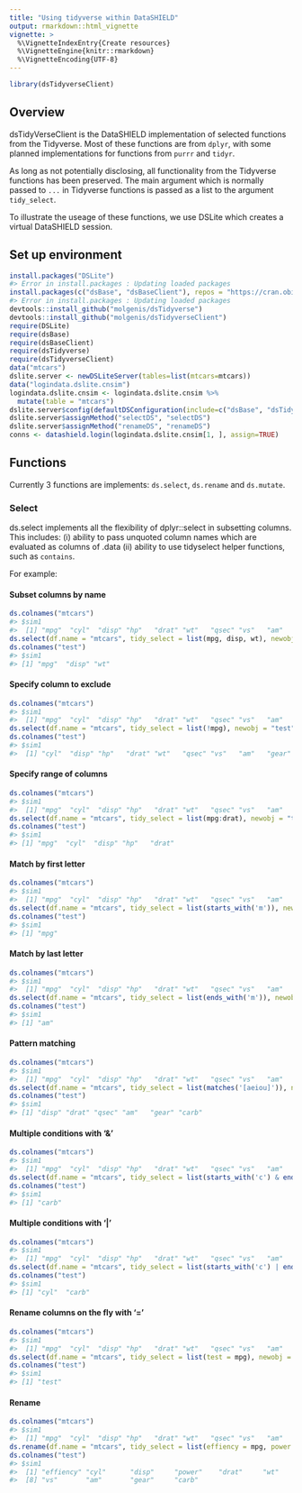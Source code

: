 ```yaml
---
title: "Using tidyverse within DataSHIELD"
output: rmarkdown::html_vignette
vignette: >
  %\VignetteIndexEntry{Create resources}
  %\VignetteEngine{knitr::rmarkdown}
  %\VignetteEncoding{UTF-8}
---
```





```r
library(dsTidyverseClient)
```

## Overview
dsTidyVerseClient is the DataSHIELD implementation of selected functions from the Tidyverse. Most of these functions are from `dplyr`, with some planned implementations for functions from `purrr` and `tidyr`.

As long as not potentially disclosing, all functionality from the Tidyverse functions has been preserved. The main argument which is normally passed to `...` in Tidyverse functions is passed as a list to the argument `tidy_select`.

To illustrate the useage of these functions, we use DSLite which creates a virtual DataSHIELD session.

## Set up environment

```r
install.packages("DSLite")
#> Error in install.packages : Updating loaded packages
install.packages(c("dsBase", "dsBaseClient"), repos = "https://cran.obiba.org/")
#> Error in install.packages : Updating loaded packages
devtools::install_github("molgenis/dsTidyverse")
devtools::install_github("molgenis/dsTidyverseClient")
require(DSLite)
require(dsBase)
require(dsBaseClient)
require(dsTidyverse)
require(dsTidyverseClient)
data("mtcars")
dslite.server <- newDSLiteServer(tables=list(mtcars=mtcars))
data("logindata.dslite.cnsim")
logindata.dslite.cnsim <- logindata.dslite.cnsim %>%
  mutate(table = "mtcars")
dslite.server$config(defaultDSConfiguration(include=c("dsBase", "dsTidyverse")))
dslite.server$assignMethod("selectDS", "selectDS")
dslite.server$assignMethod("renameDS", "renameDS")
conns <- datashield.login(logindata.dslite.cnsim[1, ], assign=TRUE)
```

## Functions
Currently 3 functions are implements: `ds.select`, `ds.rename` and `ds.mutate`.

### Select
ds.select implements all the flexibility of dplyr::select in subsetting columns. This includes:
(i) ability to pass unquoted column names which are evaluated as columns of .data
(ii) ability to use tidyselect helper functions, such as `contains`.

For example:

#### Subset columns by name

```r
ds.colnames("mtcars")
#> $sim1
#>  [1] "mpg"  "cyl"  "disp" "hp"   "drat" "wt"   "qsec" "vs"   "am"   "gear" "carb"
ds.select(df.name = "mtcars", tidy_select = list(mpg, disp, wt), newobj = "test")
ds.colnames("test")
#> $sim1
#> [1] "mpg"  "disp" "wt"
```
#### Specify column to exclude

```r
ds.colnames("mtcars")
#> $sim1
#>  [1] "mpg"  "cyl"  "disp" "hp"   "drat" "wt"   "qsec" "vs"   "am"   "gear" "carb"
ds.select(df.name = "mtcars", tidy_select = list(!mpg), newobj = "test")
ds.colnames("test")
#> $sim1
#>  [1] "cyl"  "disp" "hp"   "drat" "wt"   "qsec" "vs"   "am"   "gear" "carb"
```
#### Specify range of columns

```r
ds.colnames("mtcars")
#> $sim1
#>  [1] "mpg"  "cyl"  "disp" "hp"   "drat" "wt"   "qsec" "vs"   "am"   "gear" "carb"
ds.select(df.name = "mtcars", tidy_select = list(mpg:drat), newobj = "test")
ds.colnames("test")
#> $sim1
#> [1] "mpg"  "cyl"  "disp" "hp"   "drat"
```
#### Match by first letter

```r
ds.colnames("mtcars")
#> $sim1
#>  [1] "mpg"  "cyl"  "disp" "hp"   "drat" "wt"   "qsec" "vs"   "am"   "gear" "carb"
ds.select(df.name = "mtcars", tidy_select = list(starts_with('m')), newobj = "test")
ds.colnames("test")
#> $sim1
#> [1] "mpg"
```
#### Match by last letter

```r
ds.colnames("mtcars")
#> $sim1
#>  [1] "mpg"  "cyl"  "disp" "hp"   "drat" "wt"   "qsec" "vs"   "am"   "gear" "carb"
ds.select(df.name = "mtcars", tidy_select = list(ends_with('m')), newobj = "test")
ds.colnames("test")
#> $sim1
#> [1] "am"
```
#### Pattern matching

```r
ds.colnames("mtcars")
#> $sim1
#>  [1] "mpg"  "cyl"  "disp" "hp"   "drat" "wt"   "qsec" "vs"   "am"   "gear" "carb"
ds.select(df.name = "mtcars", tidy_select = list(matches('[aeiou]')), newobj = "test")
ds.colnames("test")
#> $sim1
#> [1] "disp" "drat" "qsec" "am"   "gear" "carb"
```
#### Multiple conditions with '&'

```r
ds.colnames("mtcars")
#> $sim1
#>  [1] "mpg"  "cyl"  "disp" "hp"   "drat" "wt"   "qsec" "vs"   "am"   "gear" "carb"
ds.select(df.name = "mtcars", tidy_select = list(starts_with('c') & ends_with('b')), newobj = "test")
ds.colnames("test")
#> $sim1
#> [1] "carb"
```
#### Multiple conditions with '|'

```r
ds.colnames("mtcars")
#> $sim1
#>  [1] "mpg"  "cyl"  "disp" "hp"   "drat" "wt"   "qsec" "vs"   "am"   "gear" "carb"
ds.select(df.name = "mtcars", tidy_select = list(starts_with('c') | ends_with('b')), newobj = "test")
ds.colnames("test")
#> $sim1
#> [1] "cyl"  "carb"
```
#### Rename columns on the fly with '='

```r
ds.colnames("mtcars")
#> $sim1
#>  [1] "mpg"  "cyl"  "disp" "hp"   "drat" "wt"   "qsec" "vs"   "am"   "gear" "carb"
ds.select(df.name = "mtcars", tidy_select = list(test = mpg), newobj = "test")
ds.colnames("test")
#> $sim1
#> [1] "test"
```

#### Rename

```r
ds.colnames("mtcars")
#> $sim1
#>  [1] "mpg"  "cyl"  "disp" "hp"   "drat" "wt"   "qsec" "vs"   "am"   "gear" "carb"
ds.rename(df.name = "mtcars", tidy_select = list(effiency = mpg, power = hp), newobj = "test")
ds.colnames("test")
#> $sim1
#>  [1] "effiency" "cyl"      "disp"     "power"    "drat"     "wt"       "qsec"    
#>  [8] "vs"       "am"       "gear"     "carb"
```
